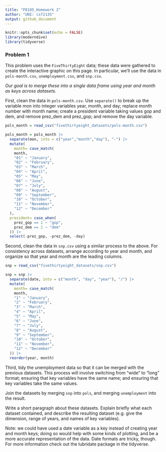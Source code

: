 ```yaml
---
title: "P8105_Homework 2"
author: "UNI: csf2135"
output: github_document
---
```


```r
knitr::opts_chunk$set(echo = FALSE)
library(moderndive)
library(tidyverse)
```

### Problem 1
This problem uses the `FiveThirtyEight` data; these data were gathered to create the interactive graphic on this page. In particular, we’ll use the data in `pols-month.csv`, `unemployment.csv`, and `snp.csv`. 

*Our goal is to merge these into a single data frame using year and month as keys across datasets.*

First, clean the data in `pols-month.csv`. Use `separate()` to break up the variable mon into integer variables year, month, and day; replace month number with month name; create a president variable taking values gop and dem, and remove prez_dem and prez_gop; and remove the day variable.

```r
pols_month = read_csv("fivethirtyeight_datasets/pols-month.csv")

pols_month = pols_month |> 
  separate(mon, into = c("year","month","day"), "-") |> 
  mutate(
    month= case_match(
    month, 
    "01" ~ "January", 
    "02" ~ "February", 
    "03" ~ "March", 
    "04" ~ "April", 
    "05" ~ "May", 
    "06" ~ "June", 
    "07" ~ "July", 
    "08" ~ "August", 
    "09" ~ "September", 
    "10" ~ "October", 
    "11" ~ "November", 
    "12" ~ "December"
  ), 
  president= case_when(
    prez_gop == 1 ~ "gop", 
    prez_dem == 1 ~ "dem"
  )) |> 
  select(-prez_gop, -prez_dem, -day)
```

Second, clean the data in `snp.csv` using a similar process to the above. For consistency across datasets, arrange according to year and month, and organize so that year and month are the leading columns.

```r
snp = read_csv("fivethirtyeight_datasets/snp.csv")

snp = snp |> 
  separate(date, into = c("month", "day", "year"), "/") |> 
  mutate(
    month= case_match(
    month, 
    "1" ~ "January", 
    "2" ~ "February", 
    "3" ~ "March", 
    "4" ~ "April", 
    "5" ~ "May", 
    "6" ~ "June", 
    "7" ~ "July", 
    "8" ~ "August", 
    "9" ~ "September", 
    "10" ~ "October", 
    "11" ~ "November", 
    "12" ~ "December"
  )) |> 
  reorder(year, month)
```


Third, tidy the unemployment data so that it can be merged with the previous datasets. This process will involve switching from “wide” to “long” format; ensuring that key variables have the same name; and ensuring that key variables take the same values.

Join the datasets by merging `snp` into `pols`, and merging `unemployment` into the result.

Write a short paragraph about these datasets. Explain briefly what each dataset contained, and describe the resulting dataset (e.g. give the dimension, range of years, and names of key variables).

Note: we could have used a date variable as a key instead of creating year and month keys; doing so would help with some kinds of plotting, and be a more accurate representation of the data. Date formats are tricky, though. For more information check out the lubridate package in the tidyverse.


```r

 
```


